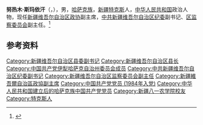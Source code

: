 '''努热木·斯玛依汗'''（{{lang-kk|Нұрым Смайылхан}}，{{bd|1962年|7月|}}），男，[[哈萨克族|哈萨克族]]，[[新疆|新疆]][[特克斯|特克斯]]人，[[中华人民共和国|中华人民共和国]]政治人物，现任[[新疆维吾尔自治区政协|新疆维吾尔自治区政协]]副主席，[[中共新疆维吾尔自治区纪委|中共新疆维吾尔自治区纪委]]副书记、[[新疆维吾尔自治区监察委员会|区监察委员会]]副主任。<ref>{{Cite web|title=彭家瑞、努热木·斯玛依汗等4人任新疆政协副主席(图 简历)|url=http://district.ce.cn/newarea/sddy/202102/05/t20210205_36294090_1.shtml|accessdate=2021-02-05|work=中国经济网|archive-date=2021-02-21|archive-url=https://web.archive.org/web/20210221033901/http://district.ce.cn/newarea/sddy/202102/05/t20210205_36294090_1.shtml|dead-url=no}}</ref>

== 参考资料 ==
{{reflist}}

{{新疆维吾尔自治区领导人}}
{{中华人民共和国官员小作品}}
{{Authority control}}
{{DEFAULTSORT:S}}
[[Category:新疆维吾尔自治区县委副书记|Category:新疆维吾尔自治区县委副书记]]
[[Category:新疆维吾尔自治区县长|Category:新疆维吾尔自治区县长]]
[[Category:中国共产党伊犁哈萨克自治州委员会成员|Category:中国共产党伊犁哈萨克自治州委员会成员]]
[[Category:中共新疆维吾尔自治区纪委副书记|Category:中共新疆维吾尔自治区纪委副书记]]
[[Category:新疆维吾尔自治区监察委员会副主任|Category:新疆维吾尔自治区监察委员会副主任]]
[[Category:新疆維吾爾自治區政協副主席|Category:新疆維吾爾自治區政協副主席]]
[[Category:中国共产党党员_(1984年入党)|Category:中国共产党党员 (1984年入党)]]
[[Category:中华人民共和国建立后的哈萨克族中国共产党党员|Category:中华人民共和国建立后的哈萨克族中国共产党党员]]
[[Category:新疆八一农学院校友|Category:新疆八一农学院校友]]
[[Category:特克斯人|Category:特克斯人]]